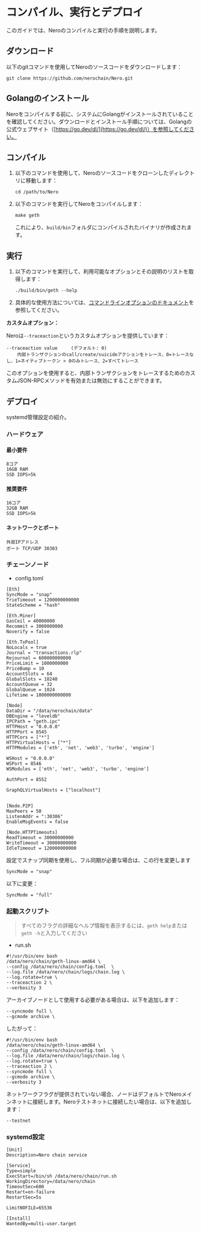 # コンパイル、実行とデプロイ

このガイドでは、Neroのコンパイルと実行の手順を説明します。

## ダウンロード

以下のgitコマンドを使用してNeroのソースコードをダウンロードします：

```
git clone https://github.com/nerochain/Nero.git
```

## Golangのインストール

Neroをコンパイルする前に、システムにGolangがインストールされていることを確認してください。ダウンロードとインストール手順については、Golangの公式ウェブサイト（[https://go.dev/dl/](https://go.dev/dl/)）を参照してください。

## コンパイル

1. 以下のコマンドを使用して、Neroのソースコードをクローンしたディレクトリに移動します：

   ```
   cd /path/to/Nero
   ```

2. 以下のコマンドを実行してNeroをコンパイルします：

   ```
   make geth
   ```

   これにより、`build/bin`フォルダにコンパイルされたバイナリが作成されます。

## 実行

1. 以下のコマンドを実行して、利用可能なオプションとその説明のリストを取得します：

   ```
   ./build/bin/geth --help
   ```

2. 具体的な使用方法については、[コマンドラインオプションのドキュメント](./commandLineOptions.mdx)を参照してください。

**カスタムオプション：**

Neroは`--traceaction`というカスタムオプションを提供しています：

```
--traceaction value     (デフォルト: 0)
    内部トランザクションのcall/create/suicideアクションをトレース、0=トレースなし、1=ネイティブトークン > 0のみトレース、2=すべてトレース
```

このオプションを使用すると、内部トランザクションをトレースするためのカスタムJSON-RPCメソッドを有効または無効にすることができます。

## デプロイ

systemd管理設定の紹介。

### ハードウェア

#### 最小要件

```
8コア
16GB RAM
SSD IOPS>5k
```

#### 推奨要件

```
16コア
32GB RAM
SSD IOPS>5k
```

#### ネットワークとポート

```
外部IPアドレス
ポート TCP/UDP 30303
```

### チェーンノード

- config.toml

```
[Eth]
SyncMode = "snap"
TrieTimeout = 1200000000000
StateScheme = "hash"

[Eth.Miner]
GasCeil = 40000000
Recommit = 3000000000
Noverify = false

[Eth.TxPool]
NoLocals = true
Journal = "transactions.rlp"
Rejournal = 600000000000
PriceLimit = 1000000000
PriceBump = 10
AccountSlots = 64
GlobalSlots = 10240
AccountQueue = 32
GlobalQueue = 1024
Lifetime = 1800000000000

[Node]
DataDir = "/data/nerochain/data"
DBEngine = "leveldb"
IPCPath = "geth.ipc"
HTTPHost = "0.0.0.0"
HTTPPort = 8545
HTTPCors = ["*"]
HTTPVirtualHosts = ["*"]
HTTPModules = ['eth', 'net', 'web3', 'turbo', 'engine']

WSHost = "0.0.0.0"
WSPort = 8546
WSModules = ['eth', 'net', 'web3', 'turbo', 'engine']

AuthPort = 8552

GraphQLVirtualHosts = ["localhost"]


[Node.P2P]
MaxPeers = 50
ListenAddr = ":30306"
EnableMsgEvents = false

[Node.HTTPTimeouts]
ReadTimeout = 30000000000
WriteTimeout = 30000000000
IdleTimeout = 120000000000
```

設定でスナップ同期を使用し、フル同期が必要な場合は、この行を変更します

```
SyncMode = "snap"
```

以下に変更：

```
SyncMode = "full"
```

### 起動スクリプト

> すべてのフラグの詳細なヘルプ情報を表示するには、`geth help`または`geth -h`と入力してください

- run.sh

```
#!/usr/bin/env bash
/data/nero/chain/geth-linux-amd64 \
--config /data/nero/chain/config.toml  \
--log.file /data/nero/chain/logs/chain.log \
--log.rotate=true \
--traceaction 2 \
--verbosity 3
```

アーカイブノードとして使用する必要がある場合は、以下を追加します：

```
--syncmode full \
--gcmode archive \
```

したがって：

```
#!/usr/bin/env bash
/data/nero/chain/geth-linux-amd64 \
--config /data/nero/chain/config.toml  \
--log.file /data/nero/chain/logs/chain.log \
--log.rotate=true \
--traceaction 2 \
--syncmode full \
--gcmode archive \
--verbosity 3
```

ネットワークフラグが提供されていない場合、ノードはデフォルトでNeroメインネットに接続します。Neroテストネットに接続したい場合は、以下を追加します：

```
--testnet
```

### systemd設定

```
[Unit]
Description=Nero chain service

[Service]
Type=simple
ExecStart=/bin/sh /data/nero/chain/run.sh
WorkingDirectory=/data/nero/chain
TimeoutSec=600
Restart=on-failure
RestartSec=5s

LimitNOFILE=65536

[Install]
WantedBy=multi-user.target
``` 